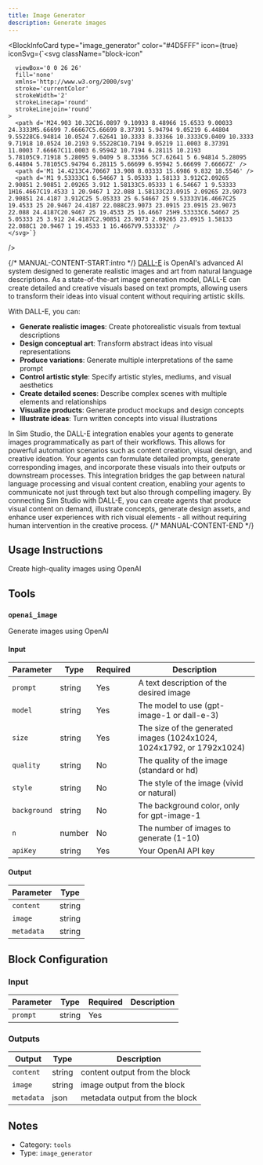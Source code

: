 ```yaml
---
title: Image Generator
description: Generate images
---
```



<BlockInfoCard 
  type="image_generator"
  color="#4D5FFF"
  icon={true}
  iconSvg={`<svg className="block-icon"
      
      
      
      viewBox='0 0 26 26'
      fill='none'
      xmlns='http://www.w3.org/2000/svg'
      stroke='currentColor'
      strokeWidth='2'
      strokeLinecap='round'
      strokeLinejoin='round'
    >
      <path d='M24.903 10.32C16.0897 9.10933 8.48966 15.6533 9.00033 24.3333M5.66699 7.66667C5.66699 8.37391 5.94794 9.05219 6.44804 9.55228C6.94814 10.0524 7.62641 10.3333 8.33366 10.3333C9.0409 10.3333 9.71918 10.0524 10.2193 9.55228C10.7194 9.05219 11.0003 8.37391 11.0003 7.66667C11.0003 6.95942 10.7194 6.28115 10.2193 5.78105C9.71918 5.28095 9.0409 5 8.33366 5C7.62641 5 6.94814 5.28095 6.44804 5.78105C5.94794 6.28115 5.66699 6.95942 5.66699 7.66667Z' />
      <path d='M1 14.4213C4.70667 13.908 8.03333 15.6986 9.832 18.5546' />
      <path d='M1 9.53333C1 6.54667 1 5.05333 1.58133 3.912C2.09265 2.90851 2.90851 2.09265 3.912 1.58133C5.05333 1 6.54667 1 9.53333 1H16.4667C19.4533 1 20.9467 1 22.088 1.58133C23.0915 2.09265 23.9073 2.90851 24.4187 3.912C25 5.05333 25 6.54667 25 9.53333V16.4667C25 19.4533 25 20.9467 24.4187 22.088C23.9073 23.0915 23.0915 23.9073 22.088 24.4187C20.9467 25 19.4533 25 16.4667 25H9.53333C6.54667 25 5.05333 25 3.912 24.4187C2.90851 23.9073 2.09265 23.0915 1.58133 22.088C1 20.9467 1 19.4533 1 16.4667V9.53333Z' />
    </svg>`}
/>

{/* MANUAL-CONTENT-START:intro */}
[DALL-E](https://openai.com/dall-e-3) is OpenAI's advanced AI system designed to generate realistic images and art from natural language descriptions. As a state-of-the-art image generation model, DALL-E can create detailed and creative visuals based on text prompts, allowing users to transform their ideas into visual content without requiring artistic skills.

With DALL-E, you can:

- **Generate realistic images**: Create photorealistic visuals from textual descriptions
- **Design conceptual art**: Transform abstract ideas into visual representations
- **Produce variations**: Generate multiple interpretations of the same prompt
- **Control artistic style**: Specify artistic styles, mediums, and visual aesthetics
- **Create detailed scenes**: Describe complex scenes with multiple elements and relationships
- **Visualize products**: Generate product mockups and design concepts
- **Illustrate ideas**: Turn written concepts into visual illustrations

In Sim Studio, the DALL-E integration enables your agents to generate images programmatically as part of their workflows. This allows for powerful automation scenarios such as content creation, visual design, and creative ideation. Your agents can formulate detailed prompts, generate corresponding images, and incorporate these visuals into their outputs or downstream processes. This integration bridges the gap between natural language processing and visual content creation, enabling your agents to communicate not just through text but also through compelling imagery. By connecting Sim Studio with DALL-E, you can create agents that produce visual content on demand, illustrate concepts, generate design assets, and enhance user experiences with rich visual elements - all without requiring human intervention in the creative process.
{/* MANUAL-CONTENT-END */}


## Usage Instructions

Create high-quality images using OpenAI



## Tools

### `openai_image`

Generate images using OpenAI

#### Input

| Parameter | Type | Required | Description |
| --------- | ---- | -------- | ----------- |
| `prompt` | string | Yes | A text description of the desired image |
| `model` | string | Yes | The model to use \(gpt-image-1 or dall-e-3\) |
| `size` | string | Yes | The size of the generated images \(1024x1024, 1024x1792, or 1792x1024\) |
| `quality` | string | No | The quality of the image \(standard or hd\) |
| `style` | string | No | The style of the image \(vivid or natural\) |
| `background` | string | No | The background color, only for gpt-image-1 |
| `n` | number | No | The number of images to generate \(1-10\) |
| `apiKey` | string | Yes | Your OpenAI API key |

#### Output

| Parameter | Type |
| --------- | ---- |
| `content` | string |
| `image` | string |
| `metadata` | string |



## Block Configuration

### Input

| Parameter | Type | Required | Description | 
| --------- | ---- | -------- | ----------- | 
| `prompt` | string | Yes |  |



### Outputs

| Output | Type | Description |
| ------ | ---- | ----------- |
| `content` | string | content output from the block |
| `image` | string | image output from the block |
| `metadata` | json | metadata output from the block |


## Notes

- Category: `tools`
- Type: `image_generator`
